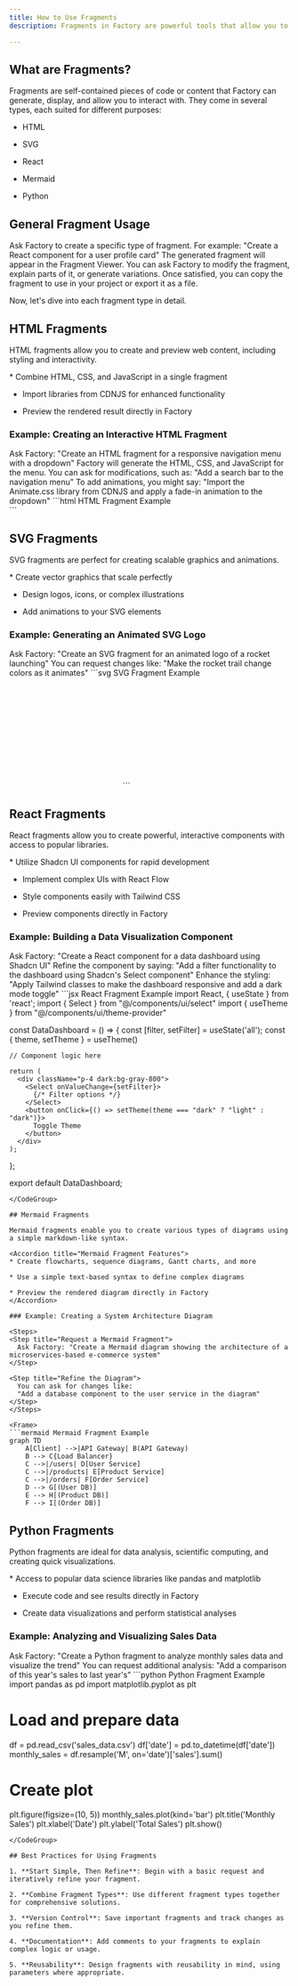 ```yaml
---
title: How to Use Fragments
description: Fragments in Factory are powerful tools that allow you to generate, preview, and integrate various types of code snippets and visualizations directly within your development environment. This guide will walk you through the different types of fragments available and how to use them effectively.

---
```


## What are Fragments?

Fragments are self-contained pieces of code or content that Factory can generate, display, and allow you to interact with. They come in several types, each suited for different purposes:

* HTML

* SVG

* React

* Mermaid

* Python

## General Fragment Usage

<Steps>
  <Step title="Generate a Fragment">
    Ask Factory to create a specific type of fragment. For example:
    "Create a React component for a user profile card"
  </Step>

  <Step title="View the Fragment">
    The generated fragment will appear in the Fragment Viewer.
  </Step>

  <Step title="Interact and Refine">
    You can ask Factory to modify the fragment, explain parts of it, or generate variations.
  </Step>

  <Step title="Copy or Export">
    Once satisfied, you can copy the fragment to use in your project or export it as a file.
  </Step>
</Steps>

Now, let's dive into each fragment type in detail.

## HTML Fragments

HTML fragments allow you to create and preview web content, including styling and interactivity.

<Accordion title="HTML Fragment Features">
  * Combine HTML, CSS, and JavaScript in a single fragment

  * Import libraries from CDNJS for enhanced functionality

  * Preview the rendered result directly in Factory
</Accordion>

### Example: Creating an Interactive HTML Fragment

<Steps>
  <Step title="Request an HTML Fragment">
    Ask Factory: "Create an HTML fragment for a responsive navigation menu with a dropdown"
  </Step>

  <Step title="View and Refine">
    Factory will generate the HTML, CSS, and JavaScript for the menu. You can ask for modifications, such as:
    "Add a search bar to the navigation menu"
  </Step>

  <Step title="Import External Library">
    To add animations, you might say:
    "Import the Animate.css library from CDNJS and apply a fade-in animation to the dropdown"
  </Step>
</Steps>

<CodeGroup>
  ```html HTML Fragment Example
  <!DOCTYPE html>
  <html lang="en">
  <head>
      <meta charset="UTF-8">
      <meta name="viewport" content="width=device-width, initial-scale=1.0">
      <title>Responsive Nav with Dropdown</title>
      <link rel="stylesheet" href="https://cdnjs.cloudflare.com/ajax/libs/animate.css/4.1.1/animate.min.css">
      <style>
          /* Your CSS here */
      </style>
  </head>
  <body>
      <nav>
          <!-- Navigation HTML here -->
      </nav>
      <script>
          // Your JavaScript here
      </script>
  </body>
  </html>
  ```
</CodeGroup>

## SVG Fragments

SVG fragments are perfect for creating scalable graphics and animations.

<Accordion title="SVG Fragment Features">
  * Create vector graphics that scale perfectly

  * Design logos, icons, or complex illustrations

  * Add animations to your SVG elements
</Accordion>

### Example: Generating an Animated SVG Logo

<Steps>
  <Step title="Request an SVG Fragment">
    Ask Factory: "Create an SVG fragment for an animated logo of a rocket launching"
  </Step>

  <Step title="Refine the Design">
    You can request changes like:
    "Make the rocket trail change colors as it animates"
  </Step>
</Steps>

<CodeGroup>
  ```svg SVG Fragment Example
  <svg width="200" height="200" xmlns="http://www.w3.org/2000/svg">
    <defs>
      <!-- Definitions for gradients, animations, etc. -->
    </defs>
    <g id="rocket">
      <!-- Rocket shape here -->
    </g>
    <path id="trail">
      <!-- Animated trail path -->
    </path>
    <animate xlink:href="#trail" attributeName="stroke" values="red;orange;yellow" dur="1s" repeatCount="indefinite" />
  </svg>
  ```
</CodeGroup>

## React Fragments

React fragments allow you to create powerful, interactive components with access to popular libraries.

<Accordion title="React Fragment Features">
  * Utilize Shadcn UI components for rapid development

  * Implement complex UIs with React Flow

  * Style components easily with Tailwind CSS

  * Preview components directly in Factory
</Accordion>

### Example: Building a Data Visualization Component

<Steps>
  <Step title="Request a React Fragment">
    Ask Factory: "Create a React component for a data dashboard using Shadcn UI"
  </Step>

  <Step title="Add Interactivity">
    Refine the component by saying:
    "Add a filter functionality to the dashboard using Shadcn's Select component"
  </Step>

  <Step title="Style with Tailwind">
    Enhance the styling:
    "Apply Tailwind classes to make the dashboard responsive and add a dark mode toggle"
  </Step>
</Steps>

<CodeGroup>
  ```jsx React Fragment Example
  import React, { useState } from 'react';
  import { Select } from "@/components/ui/select"
  import { useTheme } from "@/components/ui/theme-provider"

  const DataDashboard = () => {
    const [filter, setFilter] = useState('all');
    const { theme, setTheme } = useTheme()

    // Component logic here

    return (
      <div className="p-4 dark:bg-gray-800">
        <Select onValueChange={setFilter}>
          {/* Filter options */}
        </Select>
        <button onClick={() => setTheme(theme === "dark" ? "light" : "dark")}>
          Toggle Theme
        </button>
      </div>
    );
  };

  export default DataDashboard;
  ```
</CodeGroup>

## Mermaid Fragments

Mermaid fragments enable you to create various types of diagrams using a simple markdown-like syntax.

<Accordion title="Mermaid Fragment Features">
  * Create flowcharts, sequence diagrams, Gantt charts, and more

  * Use a simple text-based syntax to define complex diagrams

  * Preview the rendered diagram directly in Factory
</Accordion>

### Example: Creating a System Architecture Diagram

<Steps>
  <Step title="Request a Mermaid Fragment">
    Ask Factory: "Create a Mermaid diagram showing the architecture of a microservices-based e-commerce system"
  </Step>

  <Step title="Refine the Diagram">
    You can ask for changes like:
    "Add a database component to the user service in the diagram"
  </Step>
</Steps>

<Frame>
  ```mermaid Mermaid Fragment Example
  graph TD
      A[Client] -->|API Gateway| B(API Gateway)
      B --> C{Load Balancer}
      C -->|/users| D[User Service]
      C -->|/products| E[Product Service]
      C -->|/orders| F[Order Service]
      D --> G[(User DB)]
      E --> H[(Product DB)]
      F --> I[(Order DB)]
  ```
</Frame>

## Python Fragments

Python fragments are ideal for data analysis, scientific computing, and creating quick visualizations.

<Accordion title="Python Fragment Features">
  * Access to popular data science libraries like pandas and matplotlib

  * Execute code and see results directly in Factory

  * Create data visualizations and perform statistical analyses
</Accordion>

### Example: Analyzing and Visualizing Sales Data

<Steps>
  <Step title="Request a Python Fragment">
    Ask Factory: "Create a Python fragment to analyze monthly sales data and visualize the trend"
  </Step>

  <Step title="Refine the Analysis">
    You can request additional analysis:
    "Add a comparison of this year's sales to last year's"
  </Step>
</Steps>

<CodeGroup>
  ```python Python Fragment Example
  import pandas as pd
  import matplotlib.pyplot as plt

  # Load and prepare data
  df = pd.read_csv('sales_data.csv')
  df['date'] = pd.to_datetime(df['date'])
  monthly_sales = df.resample('M', on='date')['sales'].sum()

  # Create plot
  plt.figure(figsize=(10, 5))
  monthly_sales.plot(kind='bar')
  plt.title('Monthly Sales')
  plt.xlabel('Date')
  plt.ylabel('Total Sales')
  plt.show()
  ```
</CodeGroup>

## Best Practices for Using Fragments

1. **Start Simple, Then Refine**: Begin with a basic request and iteratively refine your fragment.

2. **Combine Fragment Types**: Use different fragment types together for comprehensive solutions.

3. **Version Control**: Save important fragments and track changes as you refine them.

4. **Documentation**: Add comments to your fragments to explain complex logic or usage.

5. **Reusability**: Design fragments with reusability in mind, using parameters where appropriate.